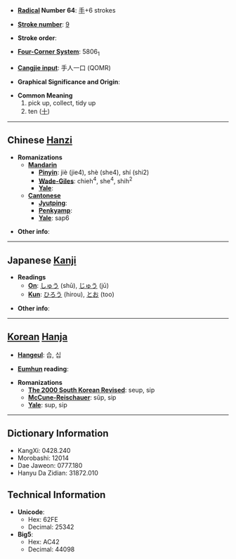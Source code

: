 * '''[[Wiktionary:Chinese radical index| Radical]] Number 64''': [[Wiktionary:Chinese radical index 手|手]]+6 strokes

* '''[[Wiktionary:Chinese total strokes index|Stroke number]]''': [[Wiktionary:Chinese total strokes index 9|9]]

* '''Stroke order''': 

* '''[[Wiktionary:Chinese four corner index|Four-Corner System]]''': 5806<sub>1</sub>

* '''[[Wiktionary:Chinese Cangjie index|Cangjie input]]''': 手人一口 (QOMR)

* '''Graphical Significance and Origin''': 

* '''Common Meaning'''
*#pick up, collect, tidy up
*# ten ([[十]])


----

== Chinese [[Hanzi]] ==

* '''Romanizations'''
** '''[[Mandarin]]'''
*** '''[[Pinyin]]''': jiè (jie4), shè (she4), shí (shi2)
*** '''[[Wade-Giles]]''': chieh<sup>4</sup>, she<sup>4</sup>, shih<sup>2</sup>
*** '''[[Yale]]''': 
** '''[[Cantonese]]'''
*** '''[[Jyutping]]''':
*** '''[[Penkyamp]]''': 
*** '''[[Yale]]''': sap6

* '''Other info''': 

----

== Japanese [[Kanji]] ==

* '''Readings'''
** '''[[On]]''': [[しゅう]] (shū), [[じゅう]] (jū)
** '''[[Kun]]''': [[ひろう]] (hirou), [[とお]] (too)

* '''Other info''':  

----

== [[Korean]] [[Hanja]] ==

* '''[[Hangeul]]''': 습, 십

* '''[[Eumhun]] reading''': 

* '''Romanizations'''
** '''[[The 2000 South Korean Revised Romanization|The 2000 South Korean Revised]]''': seup, sip
** '''[[McCune-Reischauer]]''': sŭp, sip
** '''[[Yale]]''': sup, sip

----

== Dictionary Information ==

* KangXi: 0428.240
* Morobashi: 12014
* Dae Jaweon: 0777.180
* Hanyu Da Zidian: 31872.010

== Technical Information ==

* '''Unicode''':
** Hex: 62FE
** Decimal: 25342
* '''Big5''':
** Hex: AC42
** Decimal: 44098